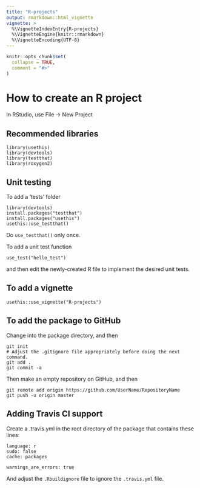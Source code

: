 ```yaml
---
title: "R-projects"
output: rmarkdown::html_vignette
vignette: >
  %\VignetteIndexEntry{R-projects}
  %\VignetteEngine{knitr::rmarkdown}
  %\VignetteEncoding{UTF-8}
---
```


```r
knitr::opts_chunk$set(
  collapse = TRUE,
  comment = "#>"
)
```



# How to create an R project

In RStudio, use File -> New Project

## Recommended libraries

```
library(usethis)
library(devtools)
library(testthat)
library(roxygen2)
```

## Unit testing

To add a 'tests' folder

```
library(devtools)
install.packages("testthat")
install.packages("usethis")
usethis::use_testthat()
```

Do `use_testthat()` only once.

To add a unit test function

```
use_test("hello_test")
```

and then edit the newly-created R file to implement the desired unit tests.

## To add a vignette

```
usethis::use_vignette("R-projects")
```

## To add the package to GitHub

Change into the package directory, and then

```
git init
# Adjust the .gitignore file appropriately before doing the next command.
git add .
git commit -a
```

Then make an empty repository on GitHub, and then

```
git remote add origin https://github.com/UserName/RepositoryName
git push -u origin master
```


## Adding Travis CI support 

Create a .travis.yml in the root directory of the package that contains these lines:

```
language: r
sudo: false
cache: packages

warnings_are_errors: true
```

And adjust the `.Rbuildignore` file to ignore the `.travis.yml` file.
